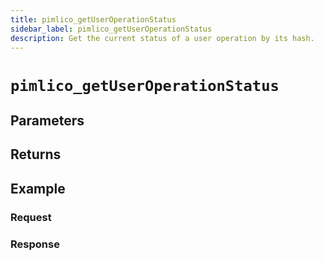 ```yaml
---
title: pimlico_getUserOperationStatus
sidebar_label: pimlico_getUserOperationStatus
description: Get the current status of a user operation by its hash.
---
```




# `pimlico_getUserOperationStatus`

<Description />

## Parameters


<Params />

## Returns


<Returns />

## Example


<Example />

### Request


<Request />

### Response


<Response />
